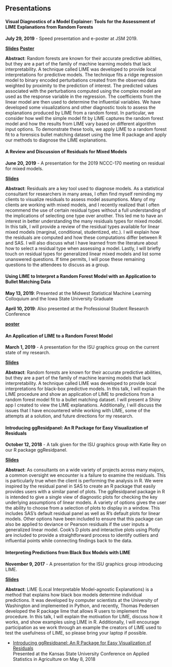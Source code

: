 
<br>
<br>

## Presentations

#### Visual Diagnostics of a Model Explainer: Tools for the Assessment of LIME Explanations from Random Forests

**July 29, 2019** - Speed presentation and e-poster at JSM 2019.

[**Slides**](https://goodekat.github.io/presentations/2019-jsm-lime_diagnostics/slides.pdf) [**Poster**](https://goodekat.github.io/presentations/2019-jsm-lime_diagnostics/poster.pdf)

**Abstract**: Random forests are known for their accurate predictive abilities, but they are a part of the family of machine learning models that lack interpretability. A technique called LIME was developed to provide local interpretations for predictive models. The technique fits a ridge regression model to binary encoded perturbations created from the observed data weighted by proximity to the  prediction of interest. The predicted values associated with the perturbations computed using the complex model are used as the response variable in the regression. The coefficients from the linear model are then used to determine the influential variables. We have developed some visualizations and other diagnostic tools to assess the explanations produced by LIME from a random forest. In particular, we consider how well the simple model fit by LIME captures the random forest model and how the results from LIME vary based on different algorithm input options. To demonstrate these tools, we apply LIME to a random forest fit to a forensics bullet matching dataset using the lime R package and apply our methods to diagnose the LIME explanations.

#### A Review and Discussion of Residuals for Mixed Models

**June 20, 2019** - A presentation for the 2019 NCCC-170 meeting on residual for mixed models.

[**Slides**](https://goodekat.github.io/presentations/2019-nccc-lmm_residuals/slides.html)

**Abstract**: Residuals are a key tool used to diagnose models. As a statistical consultant for researchers in many areas, I often find myself reminding my clients to visualize residuals to assess model assumptions. Many of my clients are working with mixed models, and I recently realized that I often recommend the use of certain residual types without a full understanding of the implications of selecting one type over another. This led me to have an interest in better understanding the many residuals types for mixed model. In this talk, I will provide a review of the residual types available for linear mixed models (marginal, conditional, studentized, etc.). I will explain how the residuals are computed and how these computations differ between R and SAS. I will also discuss what I have learned from the literature about how to select a residual type when assessing a model. Lastly, I will briefly touch on residual types for generalized linear mixed models and list some unanswered questions. If time permits, I will pose these remaining questions to the attendees to discuss as a group.

#### Using LIME to Interpret a Random Forest Model with an Application to Bullet Matching Data

**May 13, 2019**: Presented at the Midwest Statistical Machine Learning Colloquium and the Iowa State University Graduate

**April 10, 2019**: Also presented at the Professional Student Research Conference

[**poster**](https://goodekat.github.io/presentations/2019-gpsrc-limetorf/poster.pdf)  

#### An Application of LIME to a Random Forest Model

**March 1, 2019** - A presentation for the ISU graphics group on the current state of my research.

[**Slides**](https://goodekat.github.io/presentations/2019-isugg-limetorf/slides.html)

**Abstract**: Random forests are known for their accurate predictive abilities, but they are a part of the family of machine learning models that lack interpretability. A technique called LIME was developed to provide local interpretations for black-box predictive models. In this talk, I will explain the LIME procedure and show an application of LIME to predictions from a random forest model fit to a bullet matching dataset. I will present a Shiny app I created to view the LIME explanations. Additionally, I will discuss the issues that I have encountered while working with LIME, some of the attempts at a solution, and future directions for my research.

#### Introducing ggResidpanel: An R Package for Easy Visualization of Residuals

**October 12, 2018** - A talk given for the ISU graphics group with Katie Rey on our R package ggResidpanel.

[**Slides**](https://goodekat.github.io/presentations/2018-isugg-ggResidpanel/talk.html)

**Abstract**: As consultants on a wide variety of projects across many majors, a common oversight we encounter is a failure to examine the residuals. This is particularly true when the client is performing the analysis in R. We were inspired by the residual panel in SAS to create an R package that easily provides users with a similar panel of plots. The ggResidpanel package in R is intended to give a single view of diagnostic plots for checking the key underlying assumptions of linear models. A variety of options gives the user the ability to choose from a selection of plots to display in a window. This includes SAS’s default residual panel as well as R’s default plots for linear models. Other options have been included to ensure that this package can also be applied to deviance or Pearson residuals if the user inputs a generalized linear model. Cook’s D plots and interactive plots using Plotly are included to provide a straightforward process to identify outliers and influential points while connecting findings back to the data.

#### Interpreting Predictions from Black Box Models with LIME

**November 9, 2017** - A presentation for the ISU graphics group introducing LIME.

[**Slides**](https://goodekat.github.io/presentations/2017-isugg-lime/slides.html)

**Abstract**: LIME (Local Interpretable Model-agnostic Explanations) is a method that explains how black box models determine individual predictions. It was developed by computer scientists at the University of Washington and implemented in Python, and recently, Thomas Pedersen developed the R package lime that allows R users to implement the procedure. In this talk, I will explain the motivation for LIME, discuss how it works, and show examples using LIME in R. Additionally, I will encourage participation as we work through an example the creators of LIME used to test the usefulness of LIME, so please bring your laptop if possible.

- [Introducing ggResidpanel: An R Package for Easy Visualization of Residuals](https://goodekat.github.io/presentations/2018-kstate-ggresidpanel/poster.pdf)  
Presented at the Kansas State University Conference on Applied Statistics in Agriculture on May 8, 2018


